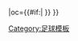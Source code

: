 {{fb team |t=-{zh-hans:特普利采;zh-hant:特普利采;}- |tan=特普利采足球俱乐部|tc=CZE |abb={{#if:{{{abb|}}}|TEP{{0}}}} |oc={{#if:{{{oc|}}}|{{{oc}}} }} }}<!--
--><noinclude>[[Category:足球模板]]</noinclude>